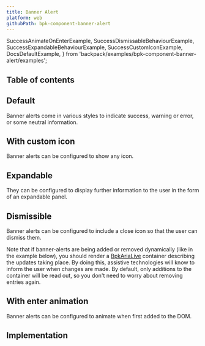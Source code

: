 ```yaml
---
title: Banner Alert
platform: web
githubPath: bpk-component-banner-alert
---
```



  SuccessAnimateOnEnterExample,
  SuccessDismissableBehaviourExample,
  SuccessExpandableBehaviourExample,
  SuccessCustomIconExample,
  DocsDefaultExample,
} from 'backpack/examples/bpk-component-banner-alert/examples';

## Table of contents

## Default

Banner alerts come in various styles to indicate success, warning or error, or some neutral information.

<PresentationBlock>
  <DocsDefaultExample />
</PresentationBlock>

## With custom icon

Banner alerts can be configured to show any icon.

<PresentationBlock>
  <SuccessCustomIconExample />
</PresentationBlock>

## Expandable

They can be configured to display further information to the user in the form of an expandable panel.

<PresentationBlock>
  <SuccessExpandableBehaviourExample />
</PresentationBlock>

## Dismissible

Banner alerts can be configured to include a close icon so that the user can dismiss them.

Note that if banner-alerts are being added or removed dynamically (like in the example below), you should render a [BpkAriaLive](/components/aria-live) container describing the updates taking place. By doing this, assistive technologies will know to inform the user when changes are made. By default, only additions to the container will be read out, so you don't need to worry about removing entries again.

<PresentationBlock>
  <SuccessDismissableBehaviourExample />
</PresentationBlock>

## With enter animation

Banner alerts can be configured to animate when first added to the DOM.

<PresentationBlock>
  <SuccessAnimateOnEnterExample />
</PresentationBlock>

## Implementation

<Readme />
